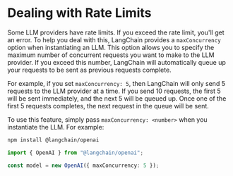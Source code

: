 # Dealing with Rate Limits

Some LLM providers have rate limits. If you exceed the rate limit, you'll get an error. To help you deal with this, LangChain provides a `maxConcurrency` option when instantiating an LLM. This option allows you to specify the maximum number of concurrent requests you want to make to the LLM provider. If you exceed this number, LangChain will automatically queue up your requests to be sent as previous requests complete.

For example, if you set `maxConcurrency: 5`, then LangChain will only send 5 requests to the LLM provider at a time. If you send 10 requests, the first 5 will be sent immediately, and the next 5 will be queued up. Once one of the first 5 requests completes, the next request in the queue will be sent.

To use this feature, simply pass `maxConcurrency: <number>` when you instantiate the LLM. For example:


<IntegrationInstallTooltip></IntegrationInstallTooltip>

```bash npm2yarn
npm install @langchain/openai
```

```typescript
import { OpenAI } from "@langchain/openai";

const model = new OpenAI({ maxConcurrency: 5 });
```
